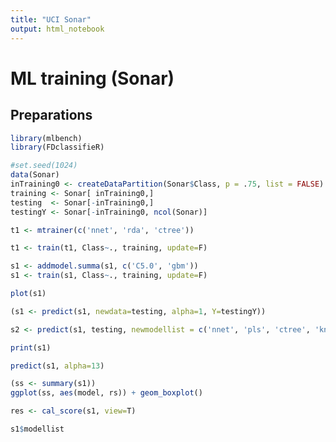 ```yaml
---
title: "UCI Sonar"
output: html_notebook
---
```


# ML training (Sonar)

## Preparations

```r
library(mlbench)
library(FDclassifieR)
```

```r
#set.seed(1024)
data(Sonar)
inTraining0 <- createDataPartition(Sonar$Class, p = .75, list = FALSE)
training <- Sonar[ inTraining0,]
testing  <- Sonar[-inTraining0,]
testingY <- Sonar[-inTraining0, ncol(Sonar)]
```

```r
t1 <- mtrainer(c('nnet', 'rda', 'ctree'))
```

```r
t1 <- train(t1, Class~., training, update=F)
```

```r
s1 <- addmodel.summa(s1, c('C5.0', 'gbm'))
s1 <- train(s1, Class~., training, update=F)
```

```r
plot(s1)
```

```r
(s1 <- predict(s1, newdata=testing, alpha=1, Y=testingY))
```

```r
s2 <- predict(s1, testing, newmodellist = c('nnet', 'pls', 'ctree', 'knn', 'earth', 'avNNet'), alpha=11, Y=testingY)
```

```r
print(s1)
```

```r
predict(s1, alpha=13)
```

```r
(ss <- summary(s1))
ggplot(ss, aes(model, rs)) + geom_boxplot()
```

```r
res <- cal_score(s1, view=T)
```

```r
s1$modellist
```

